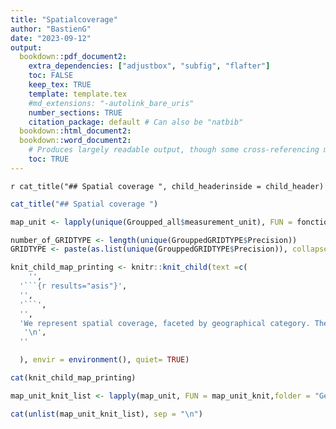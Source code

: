 ```yaml
---
title: "Spatialcoverage"
author: "BastienG"
date: "2023-09-12"
output:
  bookdown::pdf_document2:
    extra_dependencies: ["adjustbox", "subfig", "flafter"]
    toc: FALSE
    keep_tex: TRUE
    template: template.tex
    #md_extensions: "-autolink_bare_uris"
    number_sections: TRUE
    citation_package: default # Can also be "natbib"
  bookdown::html_document2:
  bookdown::word_document2: 
    # Produces largely readable output, though some cross-referencing may fail. Useful for collaboration.
    toc: TRUE
---
```


\clearpage

`r cat_title("## Spatial coverage ", child_headerinside = child_header)`

```r
cat_title("## Spatial coverage ")
```


```r

map_unit <- lapply(unique(Groupped_all$measurement_unit), FUN = fonction_empreinte_spatiale,  initial_dataset = init, final_dataset = final, titre_1 = titre_1, titre_2 = titre_2)


```

```r


number_of_GRIDTYPE <- length(unique(GrouppedGRIDTYPE$Precision))
GRIDTYPE <- paste(as.list(unique(GrouppedGRIDTYPE$Precision)), collapse = " ; ")

```

```r
knit_child_map_printing <- knitr::knit_child(text =c(
    '',
  '```{r results="asis"}', 
  '',
  '```',
  '',
  'We represent spatial coverage, faceted by geographical category. The geographical category depends on the area of the geographic polygon. In this case there are `r number_of_GRIDTYPE` categories which are `r GRIDTYPE`.', 
   '\n',
  ''

  ), envir = environment(), quiet= TRUE)
```

```r
cat(knit_child_map_printing)
```

```r
map_unit_knit_list <- lapply(map_unit, FUN = map_unit_knit,folder = "Geodistrib", find_and_print = outputonly )
```


```r

cat(unlist(map_unit_knit_list), sep = "\n")

```
